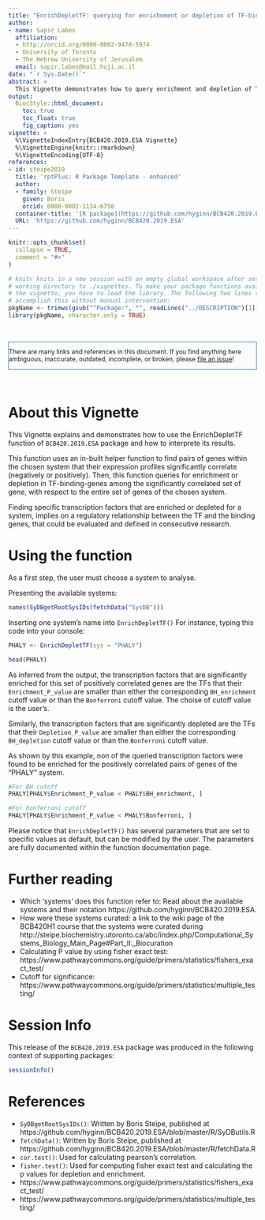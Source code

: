 ```yaml
---
title: "EnrichDepletTF: querying for enrichement or depletion of TF-binding genes"
author:
- name: Sapir Labes
  affiliation: 
  - http://orcid.org/0000-0002-9478-5974
  - University of Toronto
  - The Hebrew University of Jerusalem
  email: sapir.labes@mail.huji.ac.il
date: "`r Sys.Date()`"
abstract: >
  This Vignette demonstrates how to query enrichment and depletion of TF-binding genes among significantly correlated pairs of genes of a chosen system.
output:
  BiocStyle::html_document:
    toc: true
    toc_float: true
    fig_caption: yes
vignette: >
  %\VignetteIndexEntry{BCB420.2019.ESA Vignette}
  %\VignetteEngine{knitr::rmarkdown}
  %\VignetteEncoding{UTF-8}
references:
- id: steipe2019
  title: 'rptPlus: R Package Template - enhanced'
  author:
  - family: Steipe
    given: Boris
    orcid: 0000-0002-1134-6758
  container-title: '[R package](https://github.com/hyginn/BCB420.2019.ESA)'
  URL: 'https://github.com/hyginn/BCB420.2019.ESA'
---
```


<!--- this inline style supports diff-like highlighting -->
<style>
  .add {
    color: #22863a;
    background-color: #f0fff4;
  }
  .del {
    color: #b31d28;
    background-color: #ffeef0;
  }
</style>


```r
knitr::opts_chunk$set(
  collapse = TRUE,
  comment = "#>"
)

# knitr knits in a new session with an empty global workspace after setting its
# working directory to ./vignettes. To make your package functions available in
# the vignette, you have to load the library. The following two lines should
# accomplish this without manual intervention:
pkgName <- trimws(gsub("^Package:", "", readLines("../DESCRIPTION")[1]))
library(pkgName, character.only = TRUE)

```

&nbsp;

<div style="font-size:90%;border:solid 1px #337ab7;background-color:#FAFBFC;margin-right:0px;">
There are many links and references in this document. If you find anything here
ambiguous, inaccurate, outdated, incomplete, or broken, please
[file an issue](https://github.com/hyginn/BCB420.2019.ESA/issues)!
</div>

&nbsp;

# About this Vignette

This Vignette explains and demonstrates how to use the EnrichDepletTF function of `BCB420.2019.ESA` package and how to interprete its results.

This function uses an in-built helper function to find pairs of genes within the chosen system that their expression profiles significantly correlate (negatively or positively).
Then, this function queries for enrichment or depletion in TF-binding-genes among the significantly correlated set of gene, with respect to the entire set of genes of the chosen system.

Finding specific transcription factors that are enriched or depleted for a system, implies on a regulatory relationship between the TF and the binding genes, that could be evaluated and defined in consecutive research. 


# Using the function
As a first step, the user must choose a system to analyse.

Presenting the available systems:
```r
names(SyDBgetRootSysIDs(fetchData("SysDB")))
```

Inserting one system's name into `EnrichDepletTF()`
For instance, typing this code into your console:
```r
PHALY <- EnrichDepletTF(sys = "PHALY")

head(PHALY)
```

As inferred from the output, the transcription factors that are significantly enriched for this set of positively correlated genes are the TFs that their `Enrichment_P_value` are smaller than either the corresponding `BH_enrichment` cutoff value or than the `Bonferroni` cutoff value. The choise of cutoff value is the user's.

Similarly, the transcription factors that are significantly depleted are the TFs that their `Depletion_P_value` are smaller than either the corresponding `BH_depletion` cutoff value or than the `Bonferroni` cutoff value.


As shown by this example, non of the queried transcription factors were found to be enriched for the positively correlated pairs of genes of the "PHALY" system.
```r
#For BH cutoff
PHALY[PHALY$Enrichment_P_value < PHALY$BH_enrichment, ]

#For bonferroni cutoff
PHALY[PHALY$Enrichment_P_value < PHALY$Bonferroni, ]
```


Please notice that `EnrichDepletTF()` has several parameters that are set to specific values as default, but can be modified by the user. The parameters are fully documented within the function documentation page. 



# Further reading
<a name="a1"></a>

- Which 'systems' does this function refer to: Read about the available systems and their notation https://github.com/hyginn/BCB420.2019.ESA.
- How were these systems curated: a link to the wiki page of the BCB420H1 course that the systems were curated during http://steipe.biochemistry.utoronto.ca/abc/index.php/Computational_Systems_Biology_Main_Page#Part_II:_Biocuration
- Calculating P value by using fisher exact test: https://www.pathwaycommons.org/guide/primers/statistics/fishers_exact_test/
- Cutoff for significance: https://www.pathwaycommons.org/guide/primers/statistics/multiple_testing/


# Session Info

This release of the `BCB420.2019.ESA` package was produced in the following context of supporting packages:

```r
sessionInfo()
```

<!-- the bibliography appears at the end of the page -->
# References
- `SyDBgetRootSysIDs()`: Written by Boris Steipe, published at  https://github.com/hyginn/BCB420.2019.ESA/blob/master/R/SyDButils.R
- `fetchData()`: Written by Boris Steipe, published at  https://github.com/hyginn/BCB420.2019.ESA/blob/master/R/fetchData.R
- `cor.test()`: Used for calculating pearson's correlation.
- `fisher.test()`: Used for computing fisher exact test and calculating the p values for depletion and enrichment.
- https://www.pathwaycommons.org/guide/primers/statistics/fishers_exact_test/
- https://www.pathwaycommons.org/guide/primers/statistics/multiple_testing/


<!-- End -->
